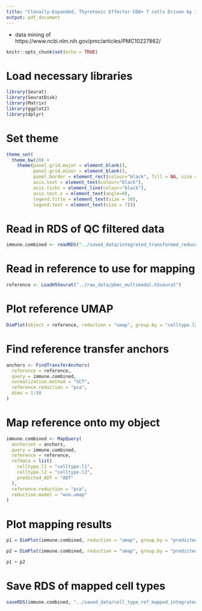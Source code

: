 ```yaml
---
title: "Clonally-Expanded, Thyrotoxic Effector CD8+ T cells Driven by IL-21 Contribute to Checkpoint Inhibitor Thyroiditis"
output: pdf_document
---
```


 - data mining of https://www.ncbi.nlm.nih.gov/pmc/articles/PMC10227862/
 
```r
knitr::opts_chunk$set(echo = TRUE)
```

# Load necessary libraries

```r

library(Seurat)
library(SeuratDisk)
library(Matrix)
library(ggplot2)
library(dplyr)

```

# Set theme

```r

theme_set(
  theme_bw(20) +
    theme(panel.grid.major = element_blank(),
          panel.grid.minor = element_blank(),
          panel.border = element_rect(colour="black", fill = NA, size = 1),
          axis.text = element_text(colour="black"),
          axis.ticks = element_line(colour="black"),
          axis.text.x = element_text(angle=0),
          legend.title = element_text(size = 10),
          legend.text = element_text(size = 7)))

```

# Read in RDS of QC filtered data

```r

immune.combined <- readRDS("../saved_data/integrated_transformed_reduced_clustered.rds")

```

# Read in reference to use for mapping

```r

reference <- LoadH5Seurat("../raw_data/pbmc_multimodal.h5seurat")

```

# Plot reference UMAP

```r

DimPlot(object = reference, reduction = "umap", group.by = "celltype.l2", label = TRUE, label.size = 3, repel = TRUE) + NoLegend()

```

# Find reference transfer anchors

```r

anchors <- FindTransferAnchors(
  reference = reference,
  query = immune.combined,
  normalization.method = "SCT",
  reference.reduction = "pca",
  dims = 1:50
)

```

# Map reference onto my object

```r

immune.combined <- MapQuery(
  anchorset = anchors,
  query = immune.combined,
  reference = reference,
  refdata = list(
    celltype.l1 = "celltype.l1",
    celltype.l2 = "celltype.l2",
    predicted_ADT = "ADT"
  ),
  reference.reduction = "pca", 
  reduction.model = "wnn.umap"
)

```

# Plot mapping results

```r

p1 = DimPlot(immune.combined, reduction = "umap", group.by = "predicted.celltype.l1", label = TRUE, label.size = 3, repel = TRUE) + NoLegend()

p2 = DimPlot(immune.combined, reduction = "umap", group.by = "predicted.celltype.l2", label = TRUE, label.size = 3 , repel = TRUE) + NoLegend()

p1 + p2

```

# Save RDS of mapped cell types

```r

saveRDS(immune.combined, "../saved_data/cell_type_ref_mapped_integrated_transformed_reduced_clustered.rds")

```